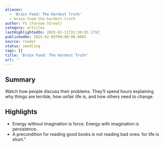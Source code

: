 ```yaml
---
aliases:
  - 'Brain Food: The Hardest Truth'
  - brain-food-the-hardest-truth
author: FS (Farnam Street)
category: articles
lastHighlightedOn: 2025-02-11T22:30:03.279Z
publishedOn: 2025-02-09T00:00:00.000Z
source: reader
status: seedling
tags: []
title: 'Brain Food: The Hardest Truth'
url: ''
---
```

## Summary

Watch how people discuss their problems. They’ll spend hours explaining why things are terrible, how unfair life is, and how others need to change.

## Highlights

- Energy without imagination is force. Energy with imagination is persistence.
- A precondition for reading good books is not reading bad ones: for life is short.”
